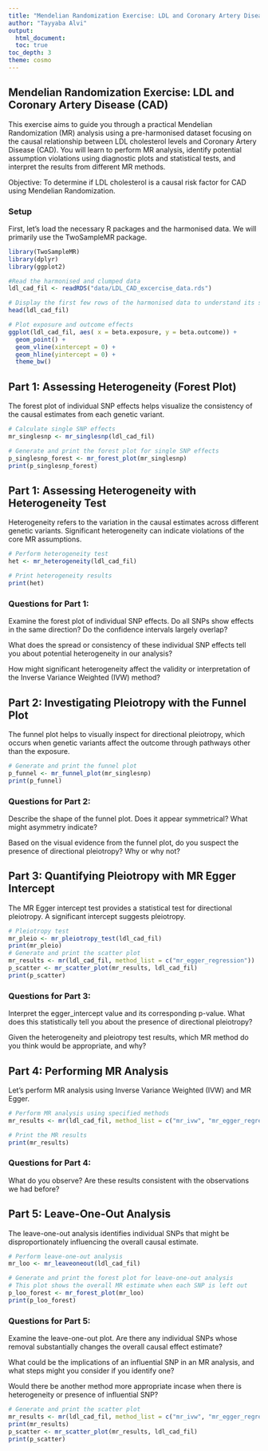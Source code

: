 ```yaml
---
title: "Mendelian Randomization Exercise: LDL and Coronary Artery Disease (CAD) example toy data"
author: "Tayyaba Alvi"
output:
  html_document:
  toc: true
toc_depth: 3
theme: cosmo
---
```

## Mendelian Randomization Exercise: LDL and Coronary Artery Disease (CAD)
This exercise aims to guide you through a practical Mendelian Randomization (MR) analysis using a pre-harmonised dataset focusing on the causal relationship between LDL cholesterol levels and Coronary Artery Disease (CAD). You will learn to perform MR analysis, identify potential assumption violations using diagnostic plots and statistical tests, and interpret the results from different MR methods.

Objective: To determine if LDL cholesterol is a causal risk factor for CAD using Mendelian Randomization.

### Setup
First, let's load the necessary R packages and the harmonised data. We will primarily use the TwoSampleMR package.
```r
library(TwoSampleMR)
library(dplyr)
library(ggplot2)
```

```r
#Read the harmonised and clumped data
ldl_cad_fil <- readRDS("data/LDL_CAD_excercise_data.rds")

# Display the first few rows of the harmonised data to understand its structure
head(ldl_cad_fil)

# Plot exposure and outcome effects 
ggplot(ldl_cad_fil, aes( x = beta.exposure, y = beta.outcome)) +
  geom_point() +
  geom_vline(xintercept = 0) +
  geom_hline(yintercept = 0) +
  theme_bw()

```


## Part 1:  Assessing Heterogeneity (Forest Plot)
The forest plot of individual SNP effects helps visualize the consistency of the causal estimates from each genetic variant.

```r
# Calculate single SNP effects
mr_singlesnp <- mr_singlesnp(ldl_cad_fil)

# Generate and print the forest plot for single SNP effects
p_singlesnp_forest <- mr_forest_plot(mr_singlesnp)
print(p_singlesnp_forest)

```

## Part 1: Assessing Heterogeneity with Heterogeneity Test
Heterogeneity refers to the variation in the causal estimates across different genetic variants. Significant heterogeneity can indicate violations of the core MR assumptions.

```r
# Perform heterogeneity test
het <- mr_heterogeneity(ldl_cad_fil)

# Print heterogeneity results
print(het)

```

### Questions for Part 1:
Examine the forest plot of individual SNP effects. Do all SNPs show effects in the same direction? Do the confidence intervals largely overlap?

What does the spread or consistency of these individual SNP effects tell you about potential heterogeneity in our analysis?

How might significant heterogeneity affect the validity or interpretation of the Inverse Variance Weighted (IVW) method?

## Part 2: Investigating Pleiotropy with the Funnel Plot
The funnel plot helps to visually inspect for directional pleiotropy, which occurs when genetic variants affect the outcome through pathways other than the exposure.

```r
# Generate and print the funnel plot
p_funnel <- mr_funnel_plot(mr_singlesnp)
print(p_funnel)

```

### Questions for Part 2:
Describe the shape of the funnel plot. Does it appear symmetrical? What might asymmetry indicate?

Based on the visual evidence from the funnel plot, do you suspect the presence of directional pleiotropy? Why or why not?

## Part 3: Quantifying Pleiotropy with MR Egger Intercept
The MR Egger intercept test provides a statistical test for directional pleiotropy. A significant intercept suggests pleiotropy.

```r
# Pleiotropy test
mr_pleio <- mr_pleiotropy_test(ldl_cad_fil)
print(mr_pleio)
# Generate and print the scatter plot
mr_results <- mr(ldl_cad_fil, method_list = c("mr_egger_regression"))
p_scatter <- mr_scatter_plot(mr_results, ldl_cad_fil)
print(p_scatter)

```

### Questions for Part 3:
Interpret the egger_intercept value and its corresponding p-value. What does this statistically tell you about the presence of directional pleiotropy?

Given the heterogeneity and pleiotropy test results, which MR method do you think would be appropriate, and why?


## Part 4: Performing MR Analysis
Let's perform MR analysis using Inverse Variance Weighted (IVW) and MR Egger.

```r
# Perform MR analysis using specified methods
mr_results <- mr(ldl_cad_fil, method_list = c("mr_ivw", "mr_egger_regression"))

# Print the MR results
print(mr_results)

```

### Questions for Part 4:
What do you observe? Are these results consistent with the observations we had before?


## Part 5: Leave-One-Out Analysis
The leave-one-out analysis identifies individual SNPs that might be disproportionately influencing the overall causal estimate.

```r
# Perform leave-one-out analysis
mr_loo <- mr_leaveoneout(ldl_cad_fil)

# Generate and print the forest plot for leave-one-out analysis
# This plot shows the overall MR estimate when each SNP is left out
p_loo_forest <- mr_forest_plot(mr_loo)
print(p_loo_forest)

```

### Questions for Part 5:
Examine the leave-one-out plot. Are there any individual SNPs whose removal substantially changes the overall causal effect estimate?

What could be the implications of an influential SNP in an MR analysis, and what steps might you consider if you identify one?

Would there be another method more appropriate incase when there is heterogeneity or presence of influential SNP?
 
```r

# Generate and print the scatter plot
mr_results <- mr(ldl_cad_fil, method_list = c("mr_ivw", "mr_egger_regression", "mr_weighted_median"))
print(mr_results)
p_scatter <- mr_scatter_plot(mr_results, ldl_cad_fil)
print(p_scatter)
```
